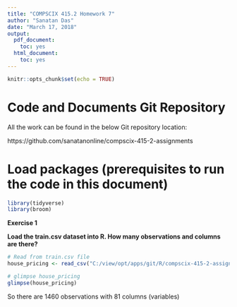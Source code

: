 ```yaml
---
title: "COMPSCIX 415.2 Homework 7"
author: "Sanatan Das"
date: "March 17, 2018"
output:
  pdf_document:
    toc: yes
  html_document:
    toc: yes
---
```


```r
knitr::opts_chunk$set(echo = TRUE)
```


# Code and Documents Git Repository

All the work can be found in the below Git repository location:

https://github.com/sanatanonline/compscix-415-2-assignments


# Load packages (prerequisites to run the code in this document)
```r
library(tidyverse)
library(broom)
```

**Exercise 1**

**Load the train.csv dataset into R. How many observations and columns are there?**

```r

# Read from train.csv file
house_pricing <- read_csv("C:/view/opt/apps/git/R/compscix-415-2-assignments/train.csv")

# glimpse house_pricing
glimpse(house_pricing)

```

So there are 1460 observations with 81 columns (variables)



